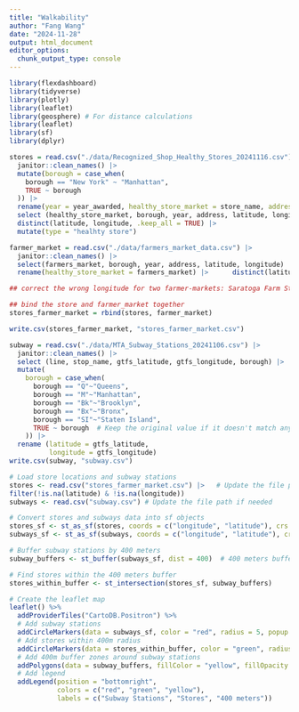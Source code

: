```yaml
---
title: "Walkability"
author: "Fang Wang"
date: "2024-11-28"
output: html_document
editor_options: 
  chunk_output_type: console
---
```


```r
library(flexdashboard)
library(tidyverse)
library(plotly)
library(leaflet)
library(geosphere) # For distance calculations
library(leaflet)
library(sf)
library(dplyr)
```

```r
stores = read.csv("./data/Recognized_Shop_Healthy_Stores_20241116.csv") |> 
  janitor::clean_names() |> 
  mutate(borough = case_when(
    borough == "New York" ~ "Manhattan",
    TRUE ~ borough
  )) |> 
  rename(year = year_awarded, healthy_store_market = store_name, address = street_address) |> 
  select (healthy_store_market, borough, year, address, latitude, longitude) |> 
  distinct(latitude, longitude, .keep_all = TRUE) |> 
  mutate(type = "healhty store")

farmer_market = read.csv("./data/farmers_market_data.csv") |> 
  janitor::clean_names() |> 
  select(farmers_market, borough, year, address, latitude, longitude) |>
  rename(healthy_store_market = farmers_market) |>      distinct(latitude, longitude, .keep_all = TRUE) |> mutate(type = "farmer market")

## correct the wrong longitude for two farmer-markets: Saratoga Farm Stand (from the same dataset) and Morris Heights Farmstand (search online)

## bind the store and farmer_market together
stores_farmer_market = rbind(stores, farmer_market)

write.csv(stores_farmer_market, "stores_farmer_market.csv")

subway = read.csv("./data/MTA_Subway_Stations_20241106.csv") |> 
  janitor::clean_names() |> 
  select (line, stop_name, gtfs_latitude, gtfs_longitude, borough) |> 
  mutate(
    borough = case_when(
      borough == "Q"~"Queens",
      borough == "M"~"Manhattan",
      borough == "Bk"~"Brooklyn",
      borough == "Bx"~"Bronx",
      borough == "SI"~"Staten Island",
      TRUE ~ borough  # Keep the original value if it doesn't match any condition
    )) |> 
  rename (latitude = gtfs_latitude,
          longitude = gtfs_longitude)
write.csv(subway, "subway.csv")
```

```r
# Load store locations and subway stations
stores <- read.csv("stores_farmer_market.csv") |>   # Update the file path if needed
filter(!is.na(latitude) & !is.na(longitude))
subways <- read.csv("subway.csv") # Update the file path if needed
```

```r
# Convert stores and subways data into sf objects
stores_sf <- st_as_sf(stores, coords = c("longitude", "latitude"), crs = 4326)
subways_sf <- st_as_sf(subways, coords = c("longitude", "latitude"), crs = 4326)
```

```r
# Buffer subway stations by 400 meters
subway_buffers <- st_buffer(subways_sf, dist = 400)  # 400 meters buffer
```


```r
# Find stores within the 400 meters buffer
stores_within_buffer <- st_intersection(stores_sf, subway_buffers)
```

```r
# Create the leaflet map
leaflet() %>%
  addProviderTiles("CartoDB.Positron") %>%
  # Add subway stations
  addCircleMarkers(data = subways_sf, color = "red", radius = 5, popup = ~as.character(subways$station_name)) %>%
  # Add stores within 400m radius
  addCircleMarkers(data = stores_within_buffer, color = "green", radius = 3, popup = ~stores$healthy_store_market, label = ~stores$healthy_store_market) %>%
  # Add 400m buffer zones around subway stations
  addPolygons(data = subway_buffers, fillColor = "yellow", fillOpacity = 0.1, color = "gray", weight = 0.5) %>%
  # Add legend
  addLegend(position = "bottomright", 
            colors = c("red", "green", "yellow"),
            labels = c("Subway Stations", "Stores", "400 meters"))
```

